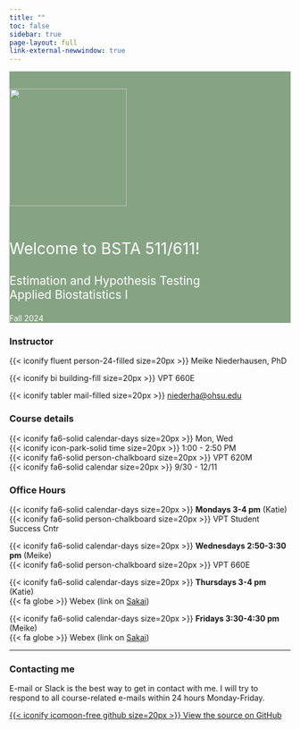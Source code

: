 ```yaml
---
title: ""
toc: false
sidebar: true
page-layout: full
link-external-newwindow: true
---
```


::: {style="background-color: #86A484"}
::: {style="color: #FFFFFF"}
::: {.grid .align-items-center}

::: g-col-4

&nbsp;

![](images/IMG_7897_med.png){fig-align="center" width="210"}

:::

::: g-col-8
&nbsp;

::: {style="font-size: 200%;"}
Welcome to BSTA 511/611!
:::

::: {style="font-size: 150%;"}
Estimation and Hypothesis Testing  
Applied Biostatistics I
:::

Fall 2024
:::

:::
:::
:::

::: grid

::: g-col-4
### Instructor

{{< iconify fluent person-24-filled size=20px >}} Meike Niederhausen, PhD

{{< iconify bi building-fill size=20px >}} VPT 660E

{{< iconify tabler mail-filled size=20px >}} [niederha\@ohsu.edu](mailto:niederha@ohsu.edu)
:::

::: g-col-4
### Course details

{{< iconify fa6-solid calendar-days size=20px >}} Mon, Wed   
{{< iconify icon-park-solid time size=20px >}} 1:00 - 2:50 PM  
{{< iconify fa6-solid person-chalkboard size=20px >}} VPT 620M  
{{< iconify fa6-solid calendar size=20px >}} 9/30 - 12/11  

:::

::: g-col-4
### Office Hours

{{< iconify fa6-solid calendar-days size=20px >}} __Mondays 3-4 pm__ (Katie)  
{{< iconify fa6-solid person-chalkboard size=20px >}} VPT Student Success Cntr

{{< iconify fa6-solid calendar-days size=20px >}} __Wednesdays 2:50-3:30 pm__ (Meike)    
{{< iconify fa6-solid person-chalkboard size=20px >}} VPT 660E

{{< iconify fa6-solid calendar-days size=20px >}} __Thursdays 3-4 pm__ (Katie)  
{{< fa globe >}} Webex (link on [Sakai](https://sakai.ohsu.edu/portal/site/BSTA-511-1-AA-F24/))

{{< iconify fa6-solid calendar-days size=20px >}} __Fridays 3:30-4:30 pm__ (Meike)    
<!-- <i class="fa-solid fa-globe"></i> -->
{{< fa globe >}} Webex (link on [Sakai](https://sakai.ohsu.edu/portal/site/BSTA-511-1-AA-F24/))
:::

<!-- {{< iconify fa6-solid fluent-mdl2:join-online-meeting size=20px >}}  -->
<!-- arcticons:webex -->



:::

------------------------------------------------------------------------

::: grid
::: g-col-8
### Contacting me

E-mail or Slack is the best way to get in contact with me. I will try to respond to all course-related e-mails within 24 hours Monday-Friday.
:::

::: g-col-4
[{{< iconify icomoon-free github size=20px >}} View the source on GitHub](https://github.com/niederhausen/BSTA_511_F24)
:::
:::
